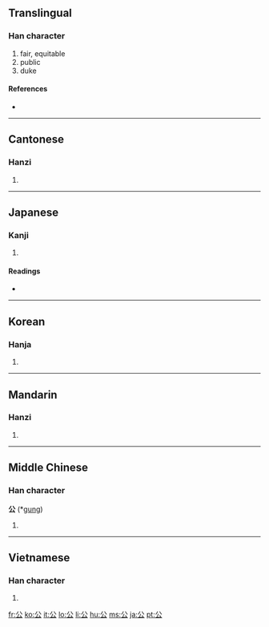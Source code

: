 ==Translingual==

===Han character===
{{Han char|rn=12|rad=八|as=02|sn=4|four=8073<sub>2</sub>|canj=金戈 (CI)}}

# fair, equitable
# public
# duke

====References====
* {{Han ref|kx=0126.280|dkj=01452|dj=0277.010|hdz=10242.010|uh=516C|ud=20844|bh=A4BD|bd=42173}}

----

==Cantonese==

===Hanzi===
{{yue-hanzi|jyut=|y=gung1}}

# {{defn|Cantonese|sort=八02}}

----

==Japanese==

===Kanji===
{{ja-kanji|grade=2|rs=八02}}

# {{defn|Japanese}}

====Readings====
* {{ja-readings|on=[[こう]] (kō)|kun=[[おおやけ]] (ooyake), [[きみ]] (kimi)}}

----

==Korean==

===Hanja===
{{ko-hanja|hangeul=공|eumhun=공변될|rv=gong|mr=kong}}

# {{defn|Korean|sort=八02}}

----

==Mandarin==

===Hanzi===
{{cmn-hanzi|pin=[[gōng]] ([[gong1]])|wg=kung<sup>1</sup>}}

# {{defn|Mandarin|sort=八02}}

----

==Middle Chinese==

===Han character===
'''公''' (*[[gung]])<!--asterisk indicates that this is a reconstructed pronunciation-->

# {{defn|Middle Chinese|sort=八02}}

----

==Vietnamese==

===Han character===
{{vi-hantu|[[công]]|rs=八02}}

# {{defn|Vietnamese|sort=八02}}

[[fr:公]]
[[ko:公]]
[[it:公]]
[[lo:公]]
[[li:公]]
[[hu:公]]
[[ms:公]]
[[ja:公]]
[[pt:公]]